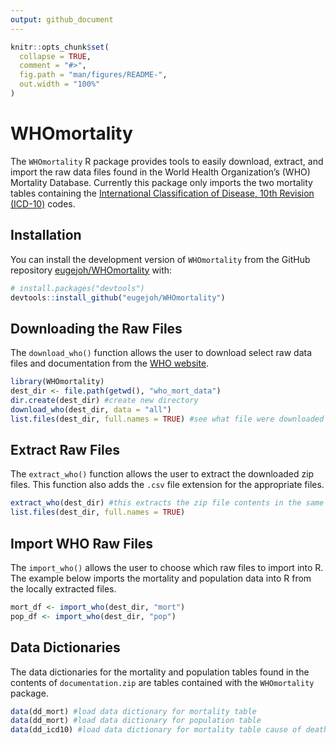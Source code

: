```yaml
---
output: github_document
---
```


<!-- README.md is generated from README.Rmd. Please edit that file -->

```r
knitr::opts_chunk$set(
  collapse = TRUE,
  comment = "#>",
  fig.path = "man/figures/README-",
  out.width = "100%"
)
```

# WHOmortality

<!-- badges: start -->
<!-- badges: end -->

The `WHOmortality` R package provides tools to easily download, extract, and import the raw data files found in the World Health Organization's (WHO) Mortality Database. Currently this package only imports the two mortality tables containing the [International Classification of Disease, 10th Revision (ICD-10)](https://icd.who.int/browse10/2016/en) codes.  

## Installation
You can install the development version of `WHOmortality` from the GitHub repository [eugejoh/WHOmortality](https://github.com/eugejoh/WHOmortality) with:

``` r
# install.packages("devtools")
devtools::install_github("eugejoh/WHOmortality")
```

## Downloading the Raw Files
The `download_who()` function allows the user to download select raw data files and documentation from the [WHO website](https://www.who.int/healthinfo/statistics/mortality_rawdata/en/).  
``` r
library(WHOmortality)
dest_dir <- file.path(getwd(), "who_mort_data")
dir.create(dest_dir) #create new directory
download_who(dest_dir, data = "all")
list.files(dest_dir, full.names = TRUE) #see what file were downloaded
```
## Extract Raw Files
The `extract_who()` function allows the user to extract the downloaded zip files. This function also adds the `.csv` file extension for the appropriate files.  
``` r
extract_who(dest_dir) #this extracts the zip file contents in the same directory
list.files(dest_dir, full.names = TRUE)
```

## Import WHO Raw Files
The `import_who()` allows the user to choose which raw files to import into R. The example below imports the mortality and population data into R from the locally extracted files.  
``` r
mort_df <- import_who(dest_dir, "mort")
pop_df <- import_who(dest_dir, "pop")
```

## Data Dictionaries
The data dictionaries for the mortality and population tables found in the contents of `documentation.zip` are tables contained with the `WHOmortality` package.
``` r
data(dd_mort) #load data dictionary for mortality table
data(dd_mort) #load data dictionary for population table
data(dd_icd10) #load data dictionary for mortality table cause of death grouping
```

